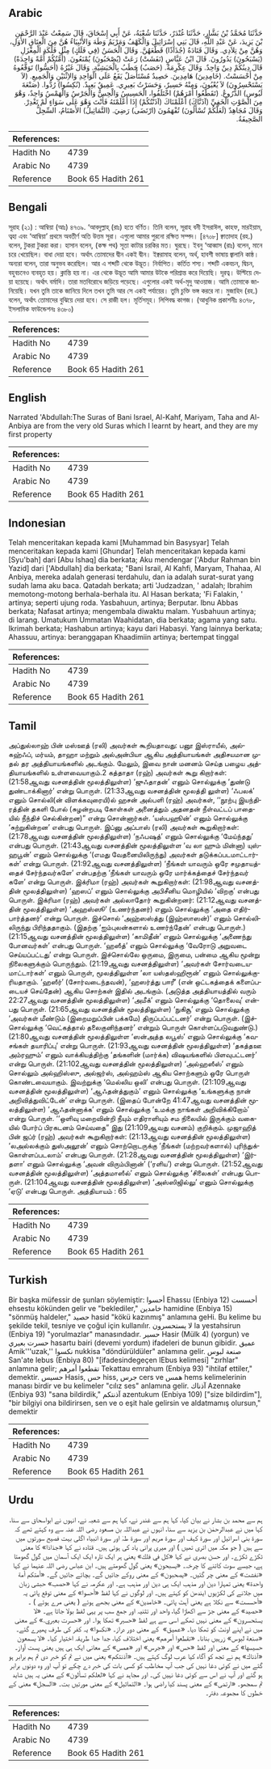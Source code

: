 ## Arabic


<div dir="rtl" lang="ar" style={{fontSize:'larger',backgroundColor:'#f8f9fa',padding:20}}>
حَدَّثَنَا مُحَمَّدُ بْنُ بَشَّارٍ، حَدَّثَنَا غُنْدَرٌ، حَدَّثَنَا شُعْبَةُ، عَنْ أَبِي إِسْحَاقَ، قَالَ سَمِعْتُ عَبْدَ الرَّحْمَنِ بْنَ يَزِيدَ، عَنْ عَبْدِ اللَّهِ، قَالَ بَنِي إِسْرَائِيلَ وَالْكَهْفُ وَمَرْيَمُ وَطَهَ وَالأَنْبِيَاءُ هُنَّ مِنَ الْعِتَاقِ الأُوَلِ، وَهُنَّ مِنْ تِلاَدِي‏.‏ وَقَالَ قَتَادَةُ ‏(‏جُذَاذًا‏)‏ قَطَّعَهُنَّ‏.‏ وَقَالَ الْحَسَنُ ‏(‏فِي فَلَكٍ‏)‏ مِثْلِ فَلْكَةِ الْمِغْزَلِ ‏(‏يَسْبَحُونَ‏)‏ يَدُورُونَ‏.‏ قَالَ ابْنُ عَبَّاسٍ ‏(‏نَفَشَتْ‏)‏ رَعَتْ ‏(‏يُصْحَبُونَ‏)‏ يُمْنَعُونَ‏.‏ ‏(‏أُمَّتُكُمْ أُمَّةً وَاحِدَةً‏)‏ قَالَ دِينُكُمْ دِينٌ وَاحِدٌ‏.‏ وَقَالَ عِكْرِمَةُ‏.‏ ‏(‏حَصَبُ‏)‏ حَطَبُ بِالْحَبَشِيَّةِ‏.‏ وَقَالَ غَيْرُهُ ‏(‏أَحَسُّوا‏)‏ تَوَقَّعُوهُ مِنْ أَحْسَسْتُ‏.‏ ‏(‏خَامِدِينَ‏)‏ هَامِدِينَ‏.‏ حَصِيدٌ مُسْتَأْصَلٌ يَقَعُ عَلَى الْوَاحِدِ وَالاِثْنَيْنِ وَالْجَمِيعِ‏.‏ ‏(‏لاَ يَسْتَحْسِرُونَ‏)‏ لاَ يُعْيُونَ، وَمِنْهُ حَسِيرٌ، وَحَسَرْتُ بَعِيرِي‏.‏ عَمِيقٌ بَعِيدٌ‏.‏ ‏(‏نُكِسُوا‏)‏ رُدُّوا‏.‏ ‏(‏صَنْعَةَ لَبُوسٍ‏)‏ الدُّرُوعُ‏.‏ ‏(‏تَقَطَّعُوا أَمْرَهُمْ‏)‏ اخْتَلَفُوا، الْحَسِيسُ وَالْحِسُّ وَالْجَرْسُ وَالْهَمْسُ وَاحِدٌ، وَهْوَ مِنَ الصَّوْتِ الْخَفِيِّ ‏(‏آذَنَّاكَ‏)‏ أَعْلَمْنَاكَ ‏(‏آذَنْتُكُمْ‏)‏ إِذَا أَعْلَمْتَهُ فَأَنْتَ وَهْوَ عَلَى سَوَاءٍ لَمْ تَغْدِرْ‏.‏ وَقَالَ مُجَاهِدٌ ‏(‏لَعَلَّكُمْ تُسْأَلُونَ‏)‏ تُفْهَمُونَ ‏(‏ارْتَضَى‏)‏ رَضِيَ‏.‏ ‏(‏التَّمَاثِيلُ‏)‏ الأَصْنَامُ، السِّجِلُّ الصَّحِيفَةُ‏.‏
</div>
<div style={{backgroundColor:'#f8f9fa',padding:20, marginBottom: 10}}><table> <thead> <tr> <th>References:</th> <th></th> </tr> </thead> <tbody><tr><td>Hadith No</td><td>4739</td></tr><tr><td>Arabic No</td><td>4739</td></tr><tr><td>Reference</td><td>Book 65 Hadith 261</td></tr></tbody></table></div>

## Bengali


<div dir="ltr" lang="bn" style={{fontSize:'larger',backgroundColor:'#f8f9fa',padding:20}}>
সূরাহ (২১) : আম্বিয়া (আঃ) ৪৭৩৯. ‘আবদুল্লাহ্ (রাঃ) হতে বর্ণিত। তিনি বলেন, সূরাহ বনী ইসরাঈল, কাহফ, মারইয়াম, ত্বহা এবং ‘আম্বিয়া’ প্রথমে অবতীর্ণ অতি উত্তম সূরা। এগুলো আমার পুরনো রক্ষিত সম্পদ। [৪৭০৮] ক্বাতাদাহ (রহ.) বলেন, টুকরা টুকরা করা। হাসান বলেন, (কক্ষ পথ) সূতা কাটার চরকির মত। ঘুরছে। ইবনু ‘আব্বাস (রাঃ) বলেন, মানে চরে খেয়েছিল। বাধা দেয়া হবে। অর্থাৎ তোমাদের দ্বীন একই দ্বীন। ইক্বরামাহ বলেন, অর্থ, হাবশী ভাষায় জ্বালানি কাষ্ঠ। অন্যরা বলেন, তারা অনুভব করেছিল। আর এ শব্দটি থেকে উদ্ভূত। নির্বাপিত। কর্তিত শস্য। শব্দটি একবচন, দ্বিচন, বহুবচনেও ব্যবহৃত হয়। ক্লান্তি হয় না। এর থেকে উদ্ভূত আমি আমার উটকে পরিশ্রান্ত করে দিয়েছি। দূরত্ব। উল্টিয়ে দেয়া হয়েছে। অর্থাৎ বর্মাদি। তারা মতবিরোধে জড়িয়ে পড়েছে। এগুলোর একই অর্থ-মৃদু আওয়াজ। আমি তোমাকে জানিয়েছি। যখন তুমি তাকে জানিয়ে দিলে তখন তুমি আর সে একই পর্যায়ের। তুমি চুক্তি ভঙ্গ কররে না। মুজাহিদ (রহ.) বলেন, অর্থাৎ তোমাদের বুঝিয়ে দেয়া হবে। সে রাজী হল। মূর্তিসমূহ। লিপিবদ্ধ কাগজ। (আধুনিক প্রকাশনীঃ ৪৩৭৮, ইসলামিক ফাউন্ডেশনঃ ৪৩৮০)
</div>
<div style={{backgroundColor:'#f8f9fa',padding:20, marginBottom: 10}}><table> <thead> <tr> <th>References:</th> <th></th> </tr> </thead> <tbody><tr><td>Hadith No</td><td>4739</td></tr><tr><td>Arabic No</td><td>4739</td></tr><tr><td>Reference</td><td>Book 65 Hadith 261</td></tr></tbody></table></div>

## English


<div dir="ltr" lang="en" style={{fontSize:'larger',backgroundColor:'#f8f9fa',padding:20}}>
Narrated 'Abdullah:The Suras of Bani Israel, Al-Kahf, Mariyam, Taha and Al-Anbiya are from the very old Suras which I learnt by heart, and they are my first property
</div>
<div style={{backgroundColor:'#f8f9fa',padding:20, marginBottom: 10}}><table> <thead> <tr> <th>References:</th> <th></th> </tr> </thead> <tbody><tr><td>Hadith No</td><td>4739</td></tr><tr><td>Arabic No</td><td>4739</td></tr><tr><td>Reference</td><td>Book 65 Hadith 261</td></tr></tbody></table></div>

## Indonesian


<div dir="ltr" lang="id" style={{fontSize:'larger',backgroundColor:'#f8f9fa',padding:20}}>
Telah menceritakan kepada kami [Muhammad bin Basysyar] Telah menceritakan kepada kami [Ghundar] Telah menceritakan kepada kami [Syu'bah] dari [Abu Ishaq] dia berkata; Aku mendengar ['Abdur Rahman bin Yazid] dari ['Abdullah] dia berkata; "Bani Israil, Al Kahfi, Maryam, Thahaa, Al Anbiya, mereka adalah generasi terdahulu, dan ia adalah surat-surat yang sudah lama aku baca. Qatadah berkata; arti 'Judzadzan, ' adalah; Ibrahim memotong-motong berhala-berhala itu. Al Hasan berkata; 'Fi Falakin, ' artinya; seperti ujung roda. Yasbahuun, artinya; Berputar. Ibnu Abbas berkata; Nafasat artinya; mengembala diwaktu malam. Yusbahuun artinya; di larang. Umatukum Ummatan Waahidatan, dia berkata; agama yang satu. Ikrimah berkata; Hashabun artinya; kayu dari Habasyi. Yang lainnya berkata; Ahassuu, artinya: beranggapan Khaadimiin artinya; bertempat tinggal
</div>
<div style={{backgroundColor:'#f8f9fa',padding:20, marginBottom: 10}}><table> <thead> <tr> <th>References:</th> <th></th> </tr> </thead> <tbody><tr><td>Hadith No</td><td>4739</td></tr><tr><td>Arabic No</td><td>4739</td></tr><tr><td>Reference</td><td>Book 65 Hadith 261</td></tr></tbody></table></div>

## Tamil


<div dir="ltr" lang="ta" style={{fontSize:'larger',backgroundColor:'#f8f9fa',padding:20}}>
அப்துல்லாஹ் பின் மஸ்ஊத் (ரலி) அவர்கள் கூறியதாவது: பனூ இஸ்ராயீல், அல்கஹ்ஃப், மர்யம், தாஹா மற்றும் அல்அன்பியா ஆகிய அத்தியாயங்கள் அதிசயமான முதல் தர அத்தியாயங்களில் அடங்கும். மேலும், இவை நான் மனனம் செய்த பழைய அத்தியாயங்களில் உள்ளவையாகும்.2 கத்தாதா (ரஹ்) அவர்கள் கூறு கிறார்கள்: (21:58ஆவது வசனத்தின் மூலத்திலுள்ள) ‘ஜுஃதாதன்’ எனும் சொல்லுக்கு ‘துண்டு துண்டாக்கினார்’ என்று பொருள். (21:33ஆவது வசனத்தின் மூலத்தி லுள்ள) ‘ஃபலக்’ எனும் சொல்லி(ன் விளக்கவுரையி)ல் ஹசன் அல்பளி (ரஹ்) அவர்கள், ‘‘நூற்பு இயந்திரத்தின் தகளி போல் (சுழன்றபடி கோள்கள் அனைத்தும் அதனதன் நீள்வட்டப் பாதையில் நீந்திச் செல்கின்றன)” என்று சொன்னார்கள். ‘யஸ்பஹூன்’ எனும் சொல்லுக்கு ‘சுற்றுகின்றன’ என்பது பொருள். இப்னு அப்பாஸ் (ரலி) அவர்கள் கூறுகிறார்கள்: (21:78ஆவது வசனத்தின் மூலத்திலுள்ள) ‘நஃபஷத்’ எனும் சொல்லுக்கு ‘மேய்ந்தது’ என்பது பொருள். (21:43ஆவது வசனத்தின் மூலத்திலுள்ள ‘வ லா ஹும் மின்னா) யுஸ்ஹபூன்’ எனும் சொல்லுக்கு ‘(எமது வேதனையிலிருந்து) அவர்கள் தடுக்கப்படமாட்டார்கள்’ என்று பொருள். (21:92ஆவது வசனத்திலுள்ள) ‘நீங்கள் யாவரும் ஒரே சமுதாயத்தைச் சேர்ந்தவர்களே’ என்பதற்கு ‘நீங்கள் யாவரும் ஒரே மார்க்கத்தைச் சேர்ந்தவர் களே’ என்று பொருள். இக்ரிமா (ரஹ்) அவர்கள் கூறுகிறார்கள்: (21:98ஆவது வசனத்தின் மூலத்திலுள்ள) ‘ஹஸப்’ எனும் சொல்லுக்கு அபிசீனிய மொழியில் ‘விறகு’ என்பது பொருள். இக்ரிமா (ரஹ்) அவர்கள் அல்லாதோர் கூறுகின்றனர்: (21:12ஆவது வசனத்தின் மூலத்திலுள்ள) ‘அஹஸ்ஸூ’ (உணர்ந்தனர்) எனும் சொல்லுக்கு ‘அதை எதிர்பார்த்தனர்’ என்று பொருள். இச்சொல் ‘அஹ்ஸஸ்த்து (இஹ்ஸாஸன்)’ எனும் சொல்லிலிருந்து பிரிந்ததாகும். (இதற்கு ‘ஐம்புலன்களால் உணர்ந்தேன்’ என்பது பொருள்.) (21:15ஆவது வசனத்தின் மூலத்திலுள்ள) ‘காமிதீன்’ எனும் சொல்லுக்கு ‘அணைந்து போனவர்கள்’ என்பது பொருள். ‘ஹஸீத்’ எனும் சொல்லுக்கு ‘வேரோடு அறுவடை செய்யப்பட்டது’ என்று பொருள். இச்சொல்லே ஒருமை, இருமை, பன்மை ஆகிய மூன்று நிலைகளுக்கும் பொருந்தும். (21:19ஆவது வசனத்திலுள்ள) ‘அவர்கள் சோர்வடையமாட்டார்கள்’ எனும் பொருள், மூலத்திலுள்ள ‘லா யஸ்தஸ்ஹிரூன்’ எனும் சொல்லுக்குரியதாகும். ‘ஹஸீர்’ (சோர்வடைந்தவன்), ‘ஹஸர்த்து பஈரீ’ (என் ஒட்டகத்தைக் களைப்படையச் செய்தேன்) ஆகிய சொற்கள் இதில் அடங்கும். (அடுத்த அத்தியாயத்தில் வரும் 22:27ஆவது வசனத்தின் மூலத்திலுள்ள) ‘அமீக்’ எனும் சொல்லுக்கு ‘தொலைவு’ என்பது பொருள். (21:65ஆவது வசனத்தின் மூலத்திலுள்ள) ‘நுகிசூ’ எனும் சொல்லுக்கு ‘அவர்கள் மீண்டும் (இறைமறுப்பின் பக்கமே) திருப்பப்பட்டனர்’ என்று பொருள். (இச்சொல்லுக்கு ‘வெட்கத்தால் தலைகுனிந்தனர்’ என்றும் பொருள் கொள்ளப்படுவதுண்டு.) (21:80ஆவது வசனத்தின் மூலத்திலுள்ள ‘ஸன்அத்த லபூஸ்’ எனும் சொல்லுக்கு ‘கவசங்கள் தயாரிப்பு’ என்று பொருள். (21:93ஆவது வசனத்தின் மூலத்திலுள்ள) ‘தகத்தஊ அம்ரஹும்’ எனும் வாக்கியத்திற்கு ‘தங்களின் (மார்க்க) விஷயங்களில் பிளவுபட்டனர்’ என்று பொருள். (21:102ஆவது வசனத்தின் மூலத்திலுள்ள) ‘அல்ஹஸீஸ்’ எனும் சொல்லும் அல்ஹிஸ்ஸு, அல்ஜர்ஸ், அல்ஹம்ஸ் ஆகிய சொற்களும் ஒரே பொருள் கொண்டவையாகும். இவற்றுக்கு ‘மெல்லிய ஒலி’ என்பது பொருள். (21:109ஆவது வசனத்தின் மூலத்திலுள்ள) ‘ஆஃதன்த்துகும்’ எனும் சொல்லுக்கு ‘உங்களுக்கு நான் அறிவித்துவிட்டேன்’ என்று பொருள். (இதைப் போன்றே 41:47ஆவது வசனத்தின் மூலத்திலுள்ள) ‘ஆஃதன்னாக்க’ எனும் சொல்லுக்கு ‘உமக்கு நாங்கள் அறிவிக்கிறோம்’ என்று பொருள். ‘‘ஒளிவு மறைவின்றி நீயும் எதிராளியும் சம நிலையில் இருக்கும் வகையில் போர்ப் பிரகடனம் செய்வதை” இது (21:109ஆவது வசனம்) குறிக்கும். முஜாஹித் பின் ஜப்ர் (ரஹ்) அவர்கள் கூறுகிறார்கள்: (21:13ஆவது வசனத்தின் மூலத்திலுள்ள) ‘லஅல்லக்கும் துஸ்அலூன்’ எனும் சொற்றொடருக்கு ‘நீங்கள் (மற்றவர்களால்) புரிந்துக்கொள்ளப்படலாம்’ என்பது பொருள். (21:28ஆவது வசனத்தின் மூலத்திலுள்ள) ‘இர்தளா’ எனும் சொல்லுக்கு ‘அவன் விரும்பினான்’ (‘ரளிய’) என்று பொருள். (21:52ஆவது வசனத்தின் மூலத்திலுள்ள) ‘அத்தமாஸீல்’ எனும் சொல்லுக்கு ‘சிலைகள்’ என்பது பொருள். (21:104ஆவது வசனத்தின் மூலத்திலுள்ள) ‘அஸ்ஸிஜில்லு’ எனும் சொல்லுக்கு ‘ஏடு’ என்பது பொருள். அத்தியாயம் : 65
</div>
<div style={{backgroundColor:'#f8f9fa',padding:20, marginBottom: 10}}><table> <thead> <tr> <th>References:</th> <th></th> </tr> </thead> <tbody><tr><td>Hadith No</td><td>4739</td></tr><tr><td>Arabic No</td><td>4739</td></tr><tr><td>Reference</td><td>Book 65 Hadith 261</td></tr></tbody></table></div>

## Turkish


<div dir="ltr" lang="tr" style={{fontSize:'larger',backgroundColor:'#f8f9fa',padding:20}}>
Bir başka müfessir de şunları söylemiştir: أحسوا Ehassu (Enbiya 12) أحسست ehsestu kökünden gelir ve "beklediler," خامدين hamidine (Enbiya 15) "sönmüş haldeler," حصيد hasid "kökü kazınmış" anlamına geHi. Bu kelime bu şekilde tekil, tesniye ve çoğul için kullanılır. لا يستحسرون la yestahsirun (Enbiya 19) "yorulmazlar" manasındadır. حسير Hasir (Mülk 4) (yorgun) ve حسرت بعيري hasartu bairi (devemi yordum) ifadeleri de bunun gibidir. عميق Amik'''uzak,'' نكسوا nukkisa "döndürüldüler" anlamına gelir. صنعة لبوس San'ate lebus (Enbiya 80) "[ifadesindegeçen lEbus kelimesi] "zırhlar" anlamına gelir; تقطعوا أمرهم Tekattau emrahum (Enbiya 93) "ihtilaf ettiler," demektir. حسيس Hasis, حس hiss, جرس cers ve همس hems kelimelerinin manası birdir ve bu kelimeler "cılız ses" anlamına gelir. آذناك Azennake (Enbiya 93) "sana bildirdik," آذنتكم azentukum (Enbiya 109) ["size bildirdim"], "bir bilgiyi ona bildirirsen, sen ve o eşit hale gelirsin ve aldatmamış olursun," demektir
</div>
<div style={{backgroundColor:'#f8f9fa',padding:20, marginBottom: 10}}><table> <thead> <tr> <th>References:</th> <th></th> </tr> </thead> <tbody><tr><td>Hadith No</td><td>4739</td></tr><tr><td>Arabic No</td><td>4739</td></tr><tr><td>Reference</td><td>Book 65 Hadith 261</td></tr></tbody></table></div>

## Urdu


<div dir="rtl" lang="ur" style={{fontSize:'larger',backgroundColor:'#f8f9fa',padding:20}}>
ہم سے محمد بن بشار نے بیان کیا، کہا ہم سے غندر نے، کہا ہم سے شعبہ نے، انہوں نے ابواسحاق سے سنا، کہا میں نے عبدالرحمٰن بن یزید سے سنا، انہوں نے عبداللہ بن مسعود رضی اللہ عنہ سے وہ کہتے تھے کہ سورۃ بنی اسرائیل اور سورۃ کہف اور سورۃ مریم اور سورۃ طہٰ اور سورۃ انبیاء اگلی بہت فصیح سورتوں میں سے ہیں ( جو مکہ میں اتری تھیں ) اور میری پرانی یاد کی ہوئی ہیں۔ قتادہ نے کہا «جذاذا‏» کا معنی ٹکڑے ٹکڑے۔ اور حسن بصری نے کہا «كل في فلك‏» یعنی ہر ایک تارہ ایک ایک آسمان میں گول گھومتا ہے، جیسے سوت کاتنے کا چرخہ۔ «يسبحون‏» یعنی گول گھومتے ہیں۔ ابن عباس رضی اللہ عنہما نے کہا «نفشت‏» کے معنی چر گئیں۔ «يصحبون‏» کے معنی روکے جائیں گے۔ بچائے جائیں گے۔ «أمتكم أمة واحدة‏» یعنی تمہارا دین اور مذہب ایک ہی دین اور مذہب ہے۔ اور عکرمہ نے کہا «حصب‏» حبشی زبان میں جلانے کی لکڑیوں ایندھن کو کہتے ہیں۔ اور لوگوں نے کہا لفظ «أحسوا‏» کے معنی توقع پائی یہ «أحسست‏» سے نکلا ہے یعنی آہٹ پائی۔ «خامدين‏» کے معنی بجھے ہوئے ( یعنی مرے ہوئے ) ۔ «حصيد» کے معنی جڑ سے اکھاڑا گیا، واحد اور تثنیہ اور جمع سب پر یہی لفظ بولا جاتا ہے۔ «لا يستحسرون‏» کے معنی نہیں تھکے اسی سے ہے لفظ «حسير» تھکا ہوا۔ اور «حسرت بعيري‏.‏» کے معنی میں نے اپنے اونٹ کو تھکا دیا۔ «عميق» ‏‏‏‏ کے معنی دور دراز۔ «نكسوا‏» یہ کفر کی طرف پھیرے گئے۔ «صنعة لبوس‏» زرہیں بنانا۔ «تقطعوا أمرهم‏» یعنی اختلاف کیا، جدا جدا طریقہ اختیار کیا۔ «لا يسمعون حسيسها» کے معنی اور لفظ «حس» اور «جرس» اور «همس» کے معانی ایک ہی ہیں یعنی پست آواز۔ «آذناك‏» ہم نے تجھ کو آگاہ کیا عرب لوگ کہتے ہیں۔ «آذنتكم‏» یعنی میں نے تم کو خبر دی تم ہم برابر ہو گئے میں نے کوئی دغا نہیں کی جب آپ مخاطب کو کسی بات کی خبر دے چکے تو آپ اور وہ دونوں برابر ہو گئے اور آپ نے اس سے کوئی دغا نہیں کی۔ اور مجاہد نے کہا «لعلكم تسألون‏» کے معنی یہ ہیں شاید تم سمجھو۔ «ارتضى‏» کے معنی پسند کیا راضی ہوا۔ «التماثيل‏» کے معنی مورتیں بت۔ «السجل» معنی کے خطوں کا مجموعہ دفتر۔
</div>
<div style={{backgroundColor:'#f8f9fa',padding:20, marginBottom: 10}}><table> <thead> <tr> <th>References:</th> <th></th> </tr> </thead> <tbody><tr><td>Hadith No</td><td>4739</td></tr><tr><td>Arabic No</td><td>4739</td></tr><tr><td>Reference</td><td>Book 65 Hadith 261</td></tr></tbody></table></div>